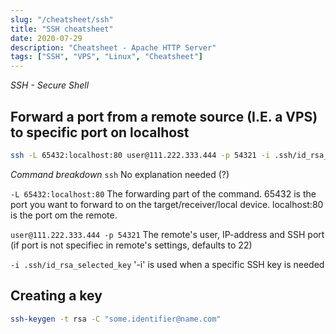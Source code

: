 ```yaml
---
slug: "/cheatsheet/ssh"
title: "SSH cheatsheet"
date: 2020-07-29
description: "Cheatsheet - Apache HTTP Server"
tags: ["SSH", "VPS", "Linux", "Cheatsheet"]
---
```


*SSH - Secure Shell*


## Forward a port from a remote source (I.E. a VPS) to specific port on localhost

```bash
ssh -L 65432:localhost:80 user@111.222.333.444 -p 54321 -i .ssh/id_rsa_selected_key
```

*Command breakdown*
`ssh` No explanation needed (?)

`-L 65432:localhost:80` The forwarding part of the command. 65432 is the port you want to forward to on the target/receiver/local device. localhost:80 is the port om the remote.

`user@111.222.333.444 -p 54321` The remote's user, IP-address and SSH port (if port is not specifiec in remote's settings, defaults to 22)

`-i .ssh/id_rsa_selected_key` '-i' is used when a specific SSH key is needed

## Creating a key
```bash
ssh-keygen -t rsa -C "some.identifier@name.com"
```
